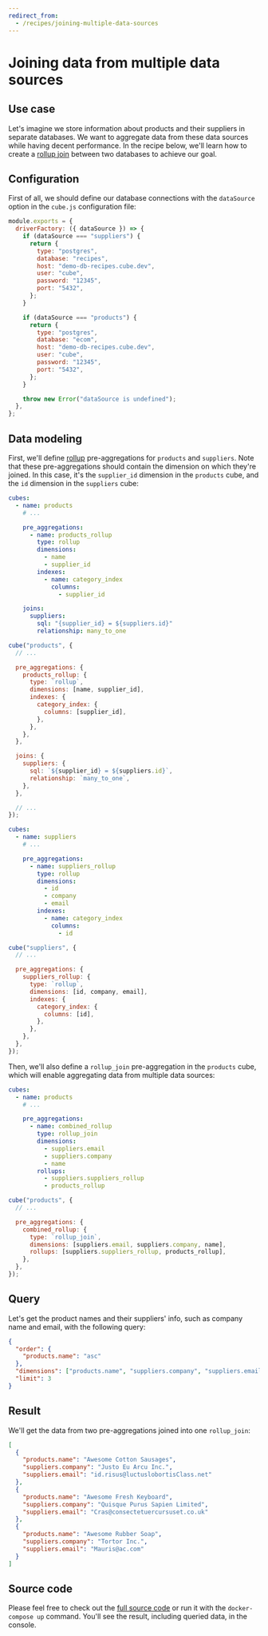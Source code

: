 ```yaml
---
redirect_from:
  - /recipes/joining-multiple-data-sources
---
```


# Joining data from multiple data sources

## Use case

Let's imagine we store information about products and their suppliers in
separate databases. We want to aggregate data from these data sources while
having decent performance. In the recipe below, we'll learn how to create a
[rollup join](/product/data-modeling/reference/pre-aggregations#rollup_join)
between two databases to achieve our goal.

## Configuration

First of all, we should define our database connections with the `dataSource`
option in the `cube.js` configuration file:

```javascript
module.exports = {
  driverFactory: ({ dataSource }) => {
    if (dataSource === "suppliers") {
      return {
        type: "postgres",
        database: "recipes",
        host: "demo-db-recipes.cube.dev",
        user: "cube",
        password: "12345",
        port: "5432",
      };
    }

    if (dataSource === "products") {
      return {
        type: "postgres",
        database: "ecom",
        host: "demo-db-recipes.cube.dev",
        user: "cube",
        password: "12345",
        port: "5432",
      };
    }

    throw new Error("dataSource is undefined");
  },
};
```

## Data modeling

First, we'll define
[rollup](/product/data-modeling/reference/pre-aggregations#rollup)
pre-aggregations for `products` and `suppliers`. Note that these
pre-aggregations should contain the dimension on which they're joined. In this
case, it's the `supplier_id` dimension in the `products` cube, and the `id`
dimension in the `suppliers` cube:

<CodeTabs>

```yaml
cubes:
  - name: products
    # ...

    pre_aggregations:
      - name: products_rollup
        type: rollup
        dimensions:
          - name
          - supplier_id
        indexes:
          - name: category_index
            columns:
              - supplier_id

    joins:
      suppliers:
        sql: "{supplier_id} = ${suppliers.id}"
        relationship: many_to_one
```

```javascript
cube("products", {
  // ...

  pre_aggregations: {
    products_rollup: {
      type: `rollup`,
      dimensions: [name, supplier_id],
      indexes: {
        category_index: {
          columns: [supplier_id],
        },
      },
    },
  },

  joins: {
    suppliers: {
      sql: `${supplier_id} = ${suppliers.id}`,
      relationship: `many_to_one`,
    },
  },

  // ...
});
```

</CodeTabs>

<CodeTabs>

```yaml
cubes:
  - name: suppliers
    # ...

    pre_aggregations:
      - name: suppliers_rollup
        type: rollup
        dimensions:
          - id
          - company
          - email
        indexes:
          - name: category_index
            columns:
              - id
```

```javascript
cube("suppliers", {
  // ...

  pre_aggregations: {
    suppliers_rollup: {
      type: `rollup`,
      dimensions: [id, company, email],
      indexes: {
        category_index: {
          columns: [id],
        },
      },
    },
  },
});
```

</CodeTabs>

Then, we'll also define a `rollup_join` pre-aggregation in the `products` cube,
which will enable aggregating data from multiple data sources:

<CodeTabs>

```yaml
cubes:
  - name: products
    # ...

    pre_aggregations:
      - name: combined_rollup
        type: rollup_join
        dimensions:
          - suppliers.email
          - suppliers.company
          - name
        rollups:
          - suppliers.suppliers_rollup
          - products_rollup
```

```javascript
cube("products", {
  // ...

  pre_aggregations: {
    combined_rollup: {
      type: `rollup_join`,
      dimensions: [suppliers.email, suppliers.company, name],
      rollups: [suppliers.suppliers_rollup, products_rollup],
    },
  },
});
```

</CodeTabs>

## Query

Let's get the product names and their suppliers' info, such as company name and
email, with the following query:

```json
{
  "order": {
    "products.name": "asc"
  },
  "dimensions": ["products.name", "suppliers.company", "suppliers.email"],
  "limit": 3
}
```

## Result

We'll get the data from two pre-aggregations joined into one `rollup_join`:

```json
[
  {
    "products.name": "Awesome Cotton Sausages",
    "suppliers.company": "Justo Eu Arcu Inc.",
    "suppliers.email": "id.risus@luctuslobortisClass.net"
  },
  {
    "products.name": "Awesome Fresh Keyboard",
    "suppliers.company": "Quisque Purus Sapien Limited",
    "suppliers.email": "Cras@consectetuercursuset.co.uk"
  },
  {
    "products.name": "Awesome Rubber Soap",
    "suppliers.company": "Tortor Inc.",
    "suppliers.email": "Mauris@ac.com"
  }
]
```

## Source code

Please feel free to check out the
[full source code](https://github.com/cube-js/cube/tree/master/examples/recipes/joining-multiple-datasources-data)
or run it with the `docker-compose up` command. You'll see the result, including
queried data, in the console.
